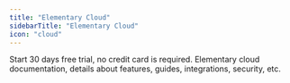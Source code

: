 ```yaml
---
title: "Elementary Cloud"
sidebarTitle: "Elementary Cloud"
icon: "cloud"
---
```





<IntroductionOpening />

<CardGroup cols={2}>
  <Card
    title="Quickstart Elementary Cloud"
    href="/cloud/onboarding/quickstart-dbt-package"
    icon="circle-play"
    iconType="solid"
  >
    Start 30 days free trial, no credit card is required.
  </Card>
  <Card title="Read more" href="/cloud/introduction">
    Elementary cloud documentation, details about features, guides, integrations, security, etc.
  </Card>
</CardGroup>

<Introduction />
